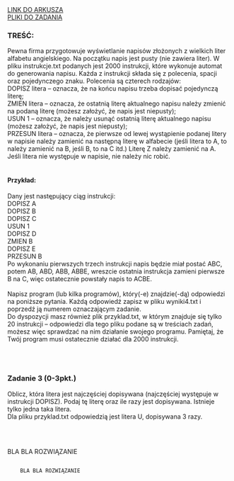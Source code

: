
<div className="box_link"><a className="link  link_materials" target="_blank" href="https://cke.gov.pl/images/_EGZAMIN_MATURALNY_OD_2015/Arkusze_egzaminacyjne/2021/Informatyka/poziom_rozszerzony/EINP-R2-100-2105.pdf">LINK DO ARKUSZA</a>
<br/>
<a className="link  link_materials" href="https://cke.gov.pl/images/_EGZAMIN_MATURALNY_OD_2015/Arkusze_egzaminacyjne/2021/Informatyka/poziom_rozszerzony/Dane_2105.zip">PLIKI DO ZADANIA</a>
<br/>
</div>

### TREŚĆ:
Pewna firma przygotowuje wyświetlanie napisów złożonych z wielkich liter alfabetu
angielskiego. Na początku napis jest pusty (nie zawiera liter). W pliku instrukcje.txt
podanych jest 2000 instrukcji, które wykonuje automat do generowania napisu. Każda
z instrukcji składa się z polecenia, spacji oraz pojedynczego znaku. Polecenia są czterech
rodzajów:
<br/>
DOPISZ litera – oznacza, że na końcu napisu trzeba dopisać pojedynczą literę;<br/>
ZMIEN litera – oznacza, że ostatnią literę aktualnego napisu należy zmienić na podaną
literę (możesz założyć, że napis jest niepusty);<br/>
USUN 1 – oznacza, że należy usunąć ostatnią literę aktualnego napisu (możesz
założyć, że napis jest niepusty);<br/>
PRZESUN litera – oznacza, że pierwsze od lewej wystąpienie podanej litery w napisie należy
zamienić na następną literę w alfabecie (jeśli litera to A, to należy zamienić
na B, jeśli B, to na C itd.) Literę Z należy zamienić na A. Jeśli litera nie
występuje w napisie, nie należy nic robić. <br/><br/>

#### Przykład:
Dany jest następujący ciąg instrukcji:<br/>
DOPISZ A<br/>
DOPISZ B<br/>
DOPISZ C<br/>
USUN 1<br/>
DOPISZ D<br/>
ZMIEN B<br/>
DOPISZ E<br/>
PRZESUN B<br/>
Po wykonaniu pierwszych trzech instrukcji napis będzie miał postać ABC, potem AB, ABD,
ABB, ABBE, wreszcie ostatnia instrukcja zamieni pierwsze B na C, więc ostatecznie powstały
napis to ACBE.<br/><br/>
<span className="bold">Napisz program</span> (lub kilka programów), który(-e) znajdzie(-dą) odpowiedzi na poniższe
pytania. Każdą odpowiedź zapisz w pliku wyniki4.txt i poprzedź ją numerem
oznaczającym zadanie.<br/>
Do dyspozycji masz również plik przyklad.txt, w którym znajduje się tylko 20 instrukcji –
odpowiedzi dla tego pliku podane są w treściach zadań, możesz więc sprawdzać na nim
działanie swojego programu. Pamiętaj, że Twój program musi ostatecznie działać dla 2000
instrukcji. 

<br/><br/>

### Zadanie 3   (0-3pkt.)
Oblicz, która litera jest najczęściej dopisywana (najczęściej występuje w instrukcji DOPISZ).
Podaj tę literę oraz ile razy jest dopisywana. Istnieje tylko jedna taka litera.<br/>
Dla pliku przyklad.txt odpowiedzią jest litera U, dopisywana 3 razy. 

<br/><br/>

<Dropdown title="PRZYKŁADOWE ROZWIĄZANIE">
    <p className={`dropdown_text`}>
        BLA BLA ROZWIĄZANIE
    </p>
</Dropdown>

<Dropdown title="PRZYKŁADOWE ROZWIĄZANIE">
    <Code>
    BLA BLA ROZWIĄZANIE
    </Code>
</Dropdown>